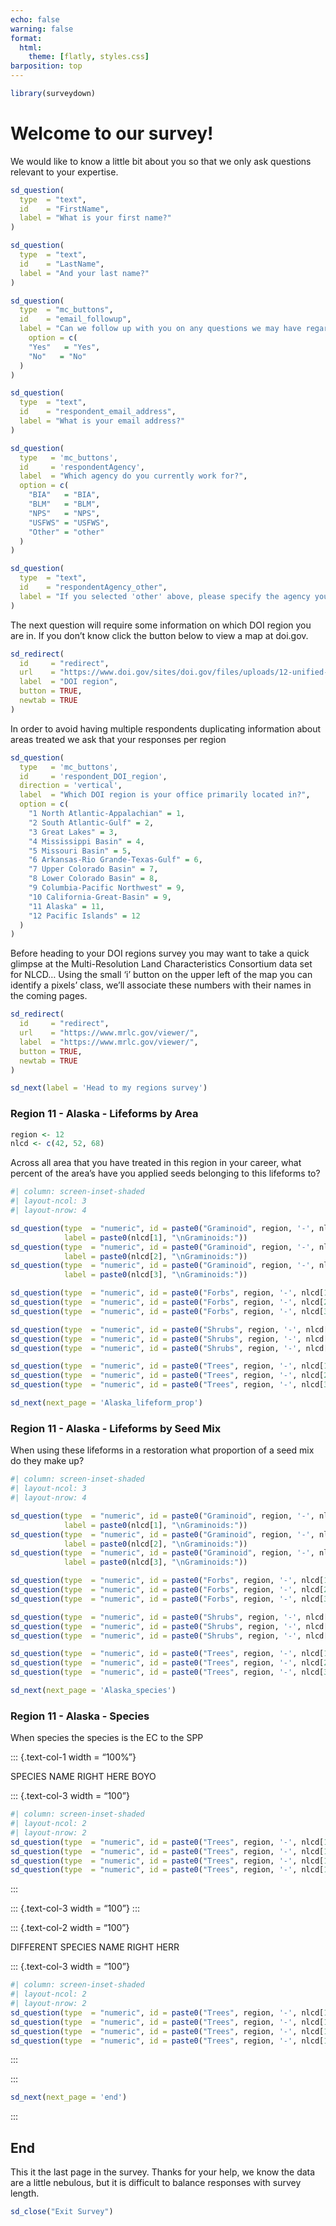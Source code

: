 ```yaml
---
echo: false
warning: false
format:
  html:
    theme: [flatly, styles.css]
barposition: top 
---
```


```r
library(surveydown)
```

::: {#welcome .sd-page}
# Welcome to our survey!
We would like to know a little bit about you so that we only ask questions relevant to your expertise.  

```r
sd_question(
  type  = "text",
  id    = "FirstName",
  label = "What is your first name?"
)

sd_question(
  type  = "text",
  id    = "LastName",
  label = "And your last name?"
)

sd_question(
  type  = "mc_buttons",
  id    = "email_followup",
  label = "Can we follow up with you on any questions we may have regarding the survey?",
    option = c(
    "Yes"   = "Yes",
    "No"   = "No"
  )
)

sd_question(
  type  = "text",
  id    = "respondent_email_address",
  label = "What is your email address?"
)
```

```r
sd_question(
  type   = 'mc_buttons',
  id     = 'respondentAgency',
  label  = "Which agency do you currently work for?",
  option = c(
    "BIA"   = "BIA",
    "BLM"   = "BLM",
    "NPS"   = "NPS",
    "USFWS" = "USFWS",
    "Other" = "other"
  )
)

sd_question(
  type  = "text",
  id    = "respondentAgency_other", 
  label = "If you selected 'other' above, please specify the agency you work for:"
)
```

The next question will require some information on which DOI region you are in.
If you don't know click the button below to view a map at doi.gov.

```r
sd_redirect(
  id     = "redirect",
  url    = "https://www.doi.gov/sites/doi.gov/files/uploads/12-unified-regions-based-on-watersheds-17x11-250dpi-20191018.pdf",
  label  = "DOI region",
  button = TRUE,
  newtab = TRUE
)
```

In order to avoid having multiple respondents duplicating information about areas treated we ask that your responses per region 

```r
sd_question(
  type   = 'mc_buttons',
  id     = 'respondent_DOI_region',
  direction = 'vertical', 
  label  = "Which DOI region is your office primarily located in?",
  option = c(
    "1 North Atlantic-Appalachian" = 1,
    "2 South Atlantic-Gulf" = 2,
    "3 Great Lakes" = 3,
    "4 Mississippi Basin" = 4,
    "5 Missouri Basin" = 5,
    "6 Arkansas-Rio Grande-Texas-Gulf" = 6,
    "7 Upper Colorado Basin" = 7,
    "8 Lower Colorado Basin" = 8,
    "9 Columbia-Pacific Northwest" = 9,
    "10 California-Great-Basin" = 9,
    "11 Alaska" = 11,
    "12 Pacific Islands" = 12
  )
)
```

Before heading to your DOI regions survey you may want to take a quick glimpse at the Multi-Resolution Land Characteristics Consortium data set for NLCD... Using the small 'i' button on the upper left of the map you can identify a pixels' class, we'll associate these numbers with their names in the coming pages. 

```r
sd_redirect(
  id     = "redirect",
  url    = "https://www.mrlc.gov/viewer/",
  label  = "https://www.mrlc.gov/viewer/",
  button = TRUE,
  newtab = TRUE
)
```

```r
sd_next(label = 'Head to my regions survey')
```

:::


::: {#Alaska_lifeform_area .sd-page}

### Region 11 - Alaska - Lifeforms by Area

```r
region <- 12
nlcd <- c(42, 52, 68)
```

Across all area that you have treated in this region in your career, what percent of the area's have you applied seeds belonging to this lifeforms to? 

```r
#| column: screen-inset-shaded
#| layout-ncol: 3
#| layout-nrow: 4

sd_question(type  = "numeric", id = paste0("Graminoid", region, '-', nlcd[1], "area"), 
            label = paste0(nlcd[1], "\nGraminoids:"))
sd_question(type  = "numeric", id = paste0("Graminoid", region, '-', nlcd[2], "area"), 
            label = paste0(nlcd[2], "\nGraminoids:"))
sd_question(type  = "numeric", id = paste0("Graminoid", region, '-', nlcd[3], "area"),
            label = paste0(nlcd[3], "\nGraminoids:"))

sd_question(type  = "numeric", id = paste0("Forbs", region, '-', nlcd[1], "area"), label = "Forbs:")
sd_question(type  = "numeric", id = paste0("Forbs", region, '-', nlcd[2], "area"), label = "Forbs:")
sd_question(type  = "numeric", id = paste0("Forbs", region, '-', nlcd[3], "area"), label = "Forbs:")

sd_question(type  = "numeric", id = paste0("Shrubs", region, '-', nlcd[1], "area"), label = "Shrubs:")
sd_question(type  = "numeric", id = paste0("Shrubs", region, '-', nlcd[2], "area"), label = "Shrubs:")
sd_question(type  = "numeric", id = paste0("Shrubs", region, '-', nlcd[3], "area"), label = "Shrubs:")

sd_question(type  = "numeric", id = paste0("Trees", region, '-', nlcd[1], "area"), label = "Trees:")
sd_question(type  = "numeric", id = paste0("Trees", region, '-', nlcd[2], "area"), label = "Trees:")
sd_question(type  = "numeric", id = paste0("Trees", region, '-', nlcd[3], "area"), label = "Trees:")
```

```r
sd_next(next_page = 'Alaska_lifeform_prop')
```
:::

::: {#Alaska_lifeform_prop .sd-page} 

### Region 11 - Alaska - Lifeforms by Seed Mix

When using these lifeforms in a restoration what proportion of a seed mix do they make up? 

```r
#| column: screen-inset-shaded
#| layout-ncol: 3
#| layout-nrow: 4

sd_question(type  = "numeric", id = paste0("Graminoid", region, '-', nlcd[1], "area"), 
            label = paste0(nlcd[1], "\nGraminoids:"))
sd_question(type  = "numeric", id = paste0("Graminoid", region, '-', nlcd[2], "area"), 
            label = paste0(nlcd[2], "\nGraminoids:"))
sd_question(type  = "numeric", id = paste0("Graminoid", region, '-', nlcd[3], "area"),
            label = paste0(nlcd[3], "\nGraminoids:"))

sd_question(type  = "numeric", id = paste0("Forbs", region, '-', nlcd[1], "area"), label = "Forbs:")
sd_question(type  = "numeric", id = paste0("Forbs", region, '-', nlcd[2], "area"), label = "Forbs:")
sd_question(type  = "numeric", id = paste0("Forbs", region, '-', nlcd[3], "area"), label = "Forbs:")

sd_question(type  = "numeric", id = paste0("Shrubs", region, '-', nlcd[1], "area"), label = "Shrubs:")
sd_question(type  = "numeric", id = paste0("Shrubs", region, '-', nlcd[2], "area"), label = "Shrubs:")
sd_question(type  = "numeric", id = paste0("Shrubs", region, '-', nlcd[3], "area"), label = "Shrubs:")

sd_question(type  = "numeric", id = paste0("Trees", region, '-', nlcd[1], "area"), label = "Trees:")
sd_question(type  = "numeric", id = paste0("Trees", region, '-', nlcd[2], "area"), label = "Trees:")
sd_question(type  = "numeric", id = paste0("Trees", region, '-', nlcd[3], "area"), label = "Trees:")
```

```r
sd_next(next_page = 'Alaska_species')
```
::: 

::: {#Alaska_species .sd-page} 

### Region 11 - Alaska - Species 

When species the species is the EC to the SPP

::: {.text-col-1 width = "100%"}

SPECIES NAME RIGHT HERE BOYO 

::: {.text-col-3 width = "100"}

```r
#| column: screen-inset-shaded
#| layout-ncol: 2
#| layout-nrow: 2
sd_question(type  = "numeric", id = paste0("Trees", region, '-', nlcd[1], "area"), label = "What proportion of Area?:")
sd_question(type  = "numeric", id = paste0("Trees", region, '-', nlcd[1], "area"), label = "What proportion of a Seedmix?:")
sd_question(type  = "numeric", id = paste0("Trees", region, '-', nlcd[1], "area"), label = "What proportion of Area WANT?:")
sd_question(type  = "numeric", id = paste0("Trees", region, '-', nlcd[1], "area"), label = "What proportion of a Seedmix? WANT:")
```

:::
:::

::: {.text-col-3 width = "100"}
:::

::: {.text-col-2 width = "100"}

DIFFERENT SPECIES NAME RIGHT HERR 

::: {.text-col-3 width = "100"}
```r
#| column: screen-inset-shaded
#| layout-ncol: 2
#| layout-nrow: 2
sd_question(type  = "numeric", id = paste0("Trees", region, '-', nlcd[1], "area"), label = "What proportion of Area?:")
sd_question(type  = "numeric", id = paste0("Trees", region, '-', nlcd[1], "area"), label = "What proportion of a Seedmix?:")
sd_question(type  = "numeric", id = paste0("Trees", region, '-', nlcd[1], "area"), label = "What proportion of Area WANT?:")
sd_question(type  = "numeric", id = paste0("Trees", region, '-', nlcd[1], "area"), label = "What proportion of a Seedmix? WANT:")
```

:::

:::

```r
sd_next(next_page = 'end')
```
:::

::: {#end .sd-page}

## End

This it the last page in the survey. Thanks for your help, we know the data are a little nebulous, but it is difficult to balance responses with survey length. 

```r
sd_close("Exit Survey")
```

::: 
